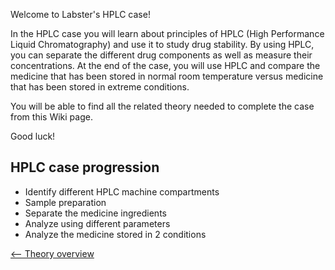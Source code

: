 Welcome to Labster's HPLC case!


In the HPLC case you will learn about principles of HPLC (High Performance Liquid Chromatography) and use it to study drug stability. By using HPLC, you can separate the different drug components as well as measure their concentrations. At the end of the case, you will use HPLC and compare the medicine that has been stored in normal room temperature versus medicine that has been stored in extreme conditions.


You will be able to find all the related theory needed to complete the case from this Wiki page.


Good luck! 


== HPLC case progression ==
* Identify different HPLC machine compartments
* Sample preparation
* Separate the medicine ingredients
* Analyze using different parameters
* Analyze the medicine stored in 2 conditions



[[HPLC|<-- Theory overview]]